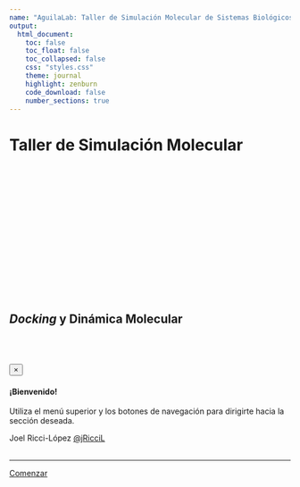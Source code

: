 ```yaml
---
name: "AguilaLab: Taller de Simulación Molecular de Sistemas Biológicos"
output:
  html_document:
    toc: false
    toc_float: false
    toc_collapsed: false
    css: "styles.css"
    theme: journal
    highlight: zenburn
    code_download: false
    number_sections: true
---
```


<div class="container">
<div class="jumbotron">
  <h1 class="display-4 text-center pb-3">Taller de Simulación Molecular</h1>
  <br>
  <div style="height: 200px; width: 100%; position: relative;" class='viewer_3Dmoljs justify-content-center border' data-pdb='1L2Y' 
data-backgroundcolor='0xeeeeee' 
data-style1='cartoon:color=0x429CDC' 
data-surface1='opacity:.5;color:white'>
</div>
<br>
  <h2 class="text-center display-3 pb-3">
    <em>Docking</em> y Dinámica Molecular
  </h2>
  <br>
  <div class="container-fluid p-3">
  <div class="row">
  <!-- <div class="text-center"><img src="http://aguilalab.com/wp-content/uploads/2018/06/aguila_logo.svg" class="img-responsive mx-auto d-block" alt="ÁguilaLab"></div> -->
  </div>
  </div>

             
  
  <br>
  <br>
  <div class="container py-5">
  <div class="alert alert-dismissible alert-info py-5">
  <button type="button" class="close" data-dismiss="alert">&times;</button>
  <h4 class="alert-heading text-center">¡Bienvenido!</h4>
  <p class="mb-0 text-center small">Utiliza el menú superior y los botones de navegación para dirigirte hacia la sección deseada.</p>
</div>
  </div>

  <div class="row">

  <div class="col-lg-6 col-md-6">

  <div class="profile-image float-md-rigth"> 
  <a href="https://github.com/jRicciL"><img src="https://avatars.githubusercontent.com/u/39897861?v=4" alt=""> </a>
  </div>

  </div> 

  <div class="col-lg-6 col-md-6">

  <div class="profile-text float-md-left"> 
  Joel Ricci-López <a title="@jRicciL" href="https://github.com/jRicciL"><i class="fa fa-behance"></i> @jRicciL</a>
  </div>

  </div> 

  </div>   

  <br>
  <hr class="my-4">

  <p class="lead">
    <a class="btn btn-info btn-lg btn-block" href="./instalacion_MV.html" role="button">Comenzar</a>
  </p>

  
</div>
</div>
